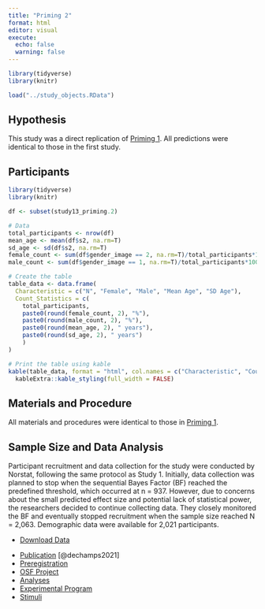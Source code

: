 ```yaml
---
title: "Priming 2"
format: html
editor: visual
execute: 
  echo: false
  warning: false
---
```


```r
library(tidyverse)
library(knitr)

load("../study_objects.RData")
```

## Hypothesis

This study was a direct replication of [Priming 1](priming1.html). All predictions were identical to those in the first study.

## Participants

```r
library(tidyverse)
library(knitr)

df <- subset(study13_priming.2)

# Data
total_participants <- nrow(df)
mean_age <- mean(df$s2, na.rm=T)
sd_age <- sd(df$s2, na.rm=T)
female_count <- sum(df$gender_image == 2, na.rm=T)/total_participants*100
male_count <- sum(df$gender_image == 1, na.rm=T)/total_participants*100

# Create the table
table_data <- data.frame(
  Characteristic = c("N", "Female", "Male", "Mean Age", "SD Age"),
  Count_Statistics = c(
    total_participants, 
    paste0(round(female_count, 2), "%"),
    paste0(round(male_count, 2), "%"),
    paste0(round(mean_age, 2), " years"), 
    paste0(round(sd_age, 2), " years")
    )
)

# Print the table using kable
kable(table_data, format = "html", col.names = c("Characteristic", "Count/Statistic")) %>%
  kableExtra::kable_styling(full_width = FALSE)

```

## Materials and Procedure

All materials and procedures were identical to those in [Priming 1](priming1.html).

## Sample Size and Data Analysis

Participant recruitment and data collection for the study were conducted by Norstat, following the same protocol as Study 1. Initially, data collection was planned to stop when the sequential Bayes Factor (BF) reached the predefined threshold, which occurred at n = 937. However, due to concerns about the small predicted effect size and potential lack of statistical power, the researchers decided to continue collecting data. They closely monitored the BF and eventually stopped recruitment when the sample size reached N = 2,063. Demographic data were available for 2,021 participants.

::: {.callout-tip title="Data" collapse="true"}
-   [Download Data](../data/priming/priming2.csv)
:::

::: {.callout-note title="Resources" collapse="true"}
-   [Publication](https://journals.lub.lu.se/jaex/article/view/23205) [@dechamps2021]
-   [Preregistration](https://osf.io/83efr)
-   [OSF Project](https://osf.io/hgxt3)
-   [Analyses](https://osf.io/hgxt3/files/osfstorage)
-   [Experimental Program](https://github.com/mrzdcmps/labreport/blob/main/data/priming/n-prime.html)
-   [Stimuli](../data/priming/NPrime.zip)
:::
